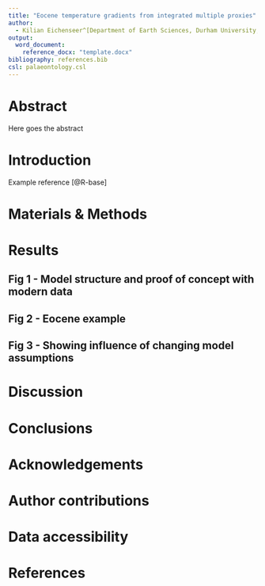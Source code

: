 ```yaml
---
title: "Eocene temperature gradients from integrated multiple proxies"
author: 
  - Kilian Eichenseer^[Department of Earth Sciences, Durham University, South Road, DH1 3LE, Durham, United Kingdom] and Lewis A. Jones^[Centro de Investigación Mariña, Grupo de Ecoloxía Animal, Universidade de Vigo, 36310 Vigo, Spain]
output: 
  word_document:
    reference_docx: "template.docx"
bibliography: references.bib
csl: palaeontology.csl
---
```


<!-- discarded titles: 
Modelling latitudinal temperature gradients from geological proxies: An early Eocene example
-->

Abstract
===============================================================================

Here goes the abstract

# Introduction

Example reference [@R-base]

# Materials & Methods

# Results

## Fig 1 - Model structure and proof of concept with modern data
## Fig 2 - Eocene example
## Fig 3 - Showing influence of changing model assumptions

# Discussion

# Conclusions

# Acknowledgements

# Author contributions

# Data accessibility

# References

